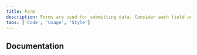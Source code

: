```yaml
---
title: Form
description: Forms are used for submitting data. Consider each field and what value the data will provide.
tabs: ['Code', 'Usage', 'Style']
---
```



<ComponentCode
  name="Form"
  component="form"
  variation="form"
  hasReactVersion="form--default"
  hasVueVersion="form--default"
  codepen="oOxxRP"></ComponentCode>

## Documentation

<ComponentDocs component="form"></ComponentDocs>
